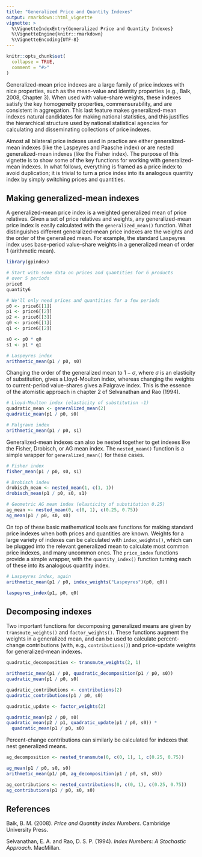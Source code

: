```yaml
---
title: "Generalized Price and Quantity Indexes"
output: rmarkdown::html_vignette
vignette: >
  %\VignetteIndexEntry{Generalized Price and Quantity Indexes}
  %\VignetteEngine{knitr::rmarkdown}
  %\VignetteEncoding{UTF-8}
---
```


```r
knitr::opts_chunk$set(
  collapse = TRUE,
  comment = "#>"
)
```

Generalized-mean price indexes are a large family of price indexes with nice properties, such as the mean-value and identity properties (e.g., Balk, 2008, Chapter 3). When used with value-share weights, these indexes satisfy the key homogeneity properties, commensurability, and are consistent in aggregation. This last feature makes generalized-mean indexes natural candidates for making national statistics, and this justifies the hierarchical structure used by national statistical agencies for calculating and disseminating collections of price indexes. 

Almost all bilateral price indexes used in practice are either generalized-mean indexes (like the Laspeyres and Paasche index) or are nested generalized-mean indexes (like the Fisher index). The purpose of this vignette is to show some of the key functions for working with generalized-mean indexes. In what follows, everything is framed as a price index to avoid duplication; it is trivial to turn a price index into its analogous quantity index by simply switching prices and quantities.

## Making generalized-mean indexes

A generalized-mean price index is a weighted generalized mean of price relatives. Given a set of price relatives and weights, any generalized-mean price index is easily calculated with the `generalized_mean()` function. What distinguishes different generalized-mean price indexes are the weights and the order of the generalized mean. For example, the standard Laspeyres index uses base-period value-share weights in a generalized mean of order 1 (arithmetic mean).

```r
library(gpindex)

# Start with some data on prices and quantities for 6 products
# over 5 periods
price6
quantity6

# We'll only need prices and quantities for a few periods
p0 <- price6[[1]]
p1 <- price6[[2]]
p2 <- price6[[3]]
q0 <- price6[[1]]
q1 <- price6[[2]]

s0 <- p0 * q0
s1 <- p1 * q1

# Laspeyres index
arithmetic_mean(p1 / p0, s0)
```

Changing the order of the generalized mean to $1 - \sigma$, where $\sigma$ is an elasticity of substitution, gives a Lloyd-Moulton index, whereas changing the weights to current-period value-shares gives a Palgrave index. This is the essence of the atomistic approach in chapter 2 of Selvanathan and Rao (1994).

```r
# Lloyd-Moulton index (elasticity of substitution -1)
quadratic_mean <- generalized_mean(2)
quadratic_mean(p1 / p0, s0)

# Palgrave index
arithmetic_mean(p1 / p0, s1)
```

Generalized-mean indexes can also be nested together to get indexes like the Fisher, Drobisch, or AG mean index. The `nested_mean()` function is a simple wrapper for `generalized_mean()` for these cases.

```r
# Fisher index
fisher_mean(p1 / p0, s0, s1)

# Drobisch index
drobisch_mean <- nested_mean(1, c(1, 1))
drobisch_mean(p1 / p0, s0, s1)

# Geometric AG mean index (elasticity of substitution 0.25)
ag_mean <- nested_mean(0, c(0, 1), c(0.25, 0.75))
ag_mean(p1 / p0, s0, s0)
```

On top of these basic mathematical tools are functions for making standard price indexes when both prices and quantities are known. Weights for a large variety of indexes can be calculated with `index_weights()`, which can be plugged into the relevant generalized mean to calculate most common price indexes, and many uncommon ones. The `price_index` functions provide a simple wrapper, with the `quantity_index()` function turning each of these into its analogous quantity index.

```r
# Laspeyres index, again
arithmetic_mean(p1 / p0, index_weights("Laspeyres")(p0, q0))

laspeyres_index(p1, p0, q0)
```

## Decomposing indexes

Two important functions for decomposing generalized means are given by `transmute_weights()` and `factor_weights()`. These functions augment the weights in a generalized mean, and can be used to calculate percent-change contributions (with, e.g., `contributions()`) and price-update weights for generalized-mean indexes.

```r
quadratic_decomposition <- transmute_weights(2, 1)

arithmetic_mean(p1 / p0, quadratic_decomposition(p1 / p0, s0))
quadratic_mean(p1 / p0, s0)

quadratic_contributions <- contributions(2)
quadratic_contributions(p1 / p0, s0)

quadratic_update <- factor_weights(2)

quadratic_mean(p2 / p0, s0)
quadratic_mean(p2 / p1, quadratic_update(p1 / p0, s0)) *
  quadratic_mean(p1 / p0, s0)
```

Percent-change contributions can similarly be calculated for indexes that nest generalized means.

```r
ag_decomposition <- nested_transmute(0, c(0, 1), 1, c(0.25, 0.75))

ag_mean(p1 / p0, s0, s0)
arithmetic_mean(p1/ p0, ag_decomposition(p1 / p0, s0, s0))

ag_contributions <- nested_contributions(0, c(0, 1), c(0.25, 0.75))
ag_contributions(p1 / p0, s0, s0)
```

## References

Balk, B. M. (2008). *Price and Quantity Index Numbers*. Cambridge University Press.

Selvanathan, E. A. and Rao, D. S. P. (1994). *Index Numbers: A Stochastic Approach*. MacMillan.